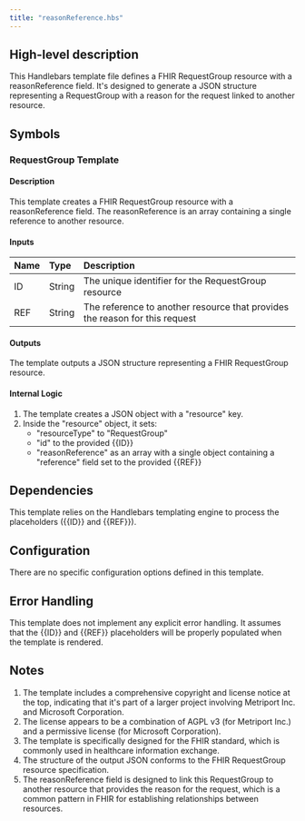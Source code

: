 ```yaml
---
title: "reasonReference.hbs"
---
```


## High-level description
This Handlebars template file defines a FHIR RequestGroup resource with a reasonReference field. It's designed to generate a JSON structure representing a RequestGroup with a reason for the request linked to another resource.

## Symbols

### RequestGroup Template
#### Description
This template creates a FHIR RequestGroup resource with a reasonReference field. The reasonReference is an array containing a single reference to another resource.

#### Inputs
| Name | Type | Description |
|:-----|:-----|:------------|
| ID | String | The unique identifier for the RequestGroup resource |
| REF | String | The reference to another resource that provides the reason for this request |

#### Outputs
The template outputs a JSON structure representing a FHIR RequestGroup resource.

#### Internal Logic
1. The template creates a JSON object with a "resource" key.
2. Inside the "resource" object, it sets:
   - "resourceType" to "RequestGroup"
   - "id" to the provided {{ID}}
   - "reasonReference" as an array with a single object containing a "reference" field set to the provided {{REF}}

## Dependencies
This template relies on the Handlebars templating engine to process the placeholders ({{ID}} and {{REF}}).

## Configuration
There are no specific configuration options defined in this template.

## Error Handling
This template does not implement any explicit error handling. It assumes that the {{ID}} and {{REF}} placeholders will be properly populated when the template is rendered.

## Notes
1. The template includes a comprehensive copyright and license notice at the top, indicating that it's part of a larger project involving Metriport Inc. and Microsoft Corporation.
2. The license appears to be a combination of AGPL v3 (for Metriport Inc.) and a permissive license (for Microsoft Corporation).
3. The template is specifically designed for the FHIR standard, which is commonly used in healthcare information exchange.
4. The structure of the output JSON conforms to the FHIR RequestGroup resource specification.
5. The reasonReference field is designed to link this RequestGroup to another resource that provides the reason for the request, which is a common pattern in FHIR for establishing relationships between resources.